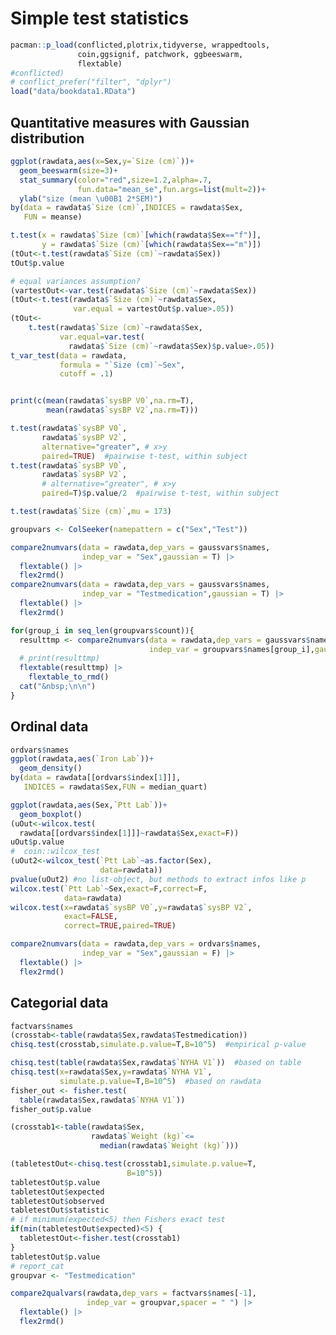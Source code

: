 # Simple test statistics

```r
pacman::p_load(conflicted,plotrix,tidyverse, wrappedtools,
               coin,ggsignif, patchwork, ggbeeswarm,
               flextable)
#conflicted)
# conflict_prefer("filter", "dplyr")
load("data/bookdata1.RData")

```

## Quantitative measures with Gaussian distribution

```r
ggplot(rawdata,aes(x=Sex,y=`Size (cm)`))+
  geom_beeswarm(size=3)+
  stat_summary(color="red",size=1.2,alpha=.7, 
               fun.data="mean_se",fun.args=list(mult=2))+
  ylab("size (mean \u00B1 2*SEM)")
by(data = rawdata$`Size (cm)`,INDICES = rawdata$Sex,
   FUN = meanse)

t.test(x = rawdata$`Size (cm)`[which(rawdata$Sex=="f")],
       y = rawdata$`Size (cm)`[which(rawdata$Sex=="m")])
(tOut<-t.test(rawdata$`Size (cm)`~rawdata$Sex))
tOut$p.value

# equal variances assumption?
(vartestOut<-var.test(rawdata$`Size (cm)`~rawdata$Sex))
(tOut<-t.test(rawdata$`Size (cm)`~rawdata$Sex,
              var.equal = vartestOut$p.value>.05))
(tOut<-
    t.test(rawdata$`Size (cm)`~rawdata$Sex,
           var.equal=var.test(
             rawdata$`Size (cm)`~rawdata$Sex)$p.value>.05))
t_var_test(data = rawdata,
           formula = "`Size (cm)`~Sex",
           cutoff = .1)


print(c(mean(rawdata$`sysBP V0`,na.rm=T),
        mean(rawdata$`sysBP V2`,na.rm=T)))

t.test(rawdata$`sysBP V0`,
       rawdata$`sysBP V2`,
       alternative="greater", # x>y
       paired=TRUE)  #pairwise t-test, within subject
t.test(rawdata$`sysBP V0`,
       rawdata$`sysBP V2`,
       # alternative="greater", # x>y
       paired=T)$p.value/2  #pairwise t-test, within subject

t.test(rawdata$`Size (cm)`,mu = 173)

groupvars <- ColSeeker(namepattern = c("Sex","Test"))

compare2numvars(data = rawdata,dep_vars = gaussvars$names,
                indep_var = "Sex",gaussian = T) |> 
  flextable() |> 
  flex2rmd()
compare2numvars(data = rawdata,dep_vars = gaussvars$names,
                indep_var = "Testmedication",gaussian = T) |> 
  flextable() |> 
  flex2rmd()

for(group_i in seq_len(groupvars$count)){
  resulttmp <- compare2numvars(data = rawdata,dep_vars = gaussvars$names,
                               indep_var = groupvars$names[group_i],gaussian = T)
  # print(resulttmp)
  flextable(resulttmp) |>
    flextable_to_rmd()
  cat("&nbsp;\n\n")
}
```

## Ordinal data

```r
ordvars$names
ggplot(rawdata,aes(`Iron Lab`))+
  geom_density()
by(data = rawdata[[ordvars$index[1]]], 
   INDICES = rawdata$Sex,FUN = median_quart)

ggplot(rawdata,aes(Sex,`Ptt Lab`))+
  geom_boxplot()
(uOut<-wilcox.test(
  rawdata[[ordvars$index[1]]]~rawdata$Sex,exact=F))
uOut$p.value
#  coin::wilcox_test
(uOut2<-wilcox_test(`Ptt Lab`~as.factor(Sex),
                    data=rawdata))
pvalue(uOut2) #no list-object, but methods to extract infos like p
wilcox.test(`Ptt Lab`~Sex,exact=F,correct=F,
            data=rawdata)
wilcox.test(x=rawdata$`sysBP V0`,y=rawdata$`sysBP V2`,
            exact=FALSE,
            correct=TRUE,paired=TRUE)

compare2numvars(data = rawdata,dep_vars = ordvars$names,
                indep_var = "Sex",gaussian = F) |> 
  flextable() |> 
  flex2rmd()
```

## Categorial data

```r
factvars$names
(crosstab<-table(rawdata$Sex,rawdata$Testmedication))
chisq.test(crosstab,simulate.p.value=T,B=10^5)  #empirical p-value

chisq.test(table(rawdata$Sex,rawdata$`NYHA V1`))  #based on table
chisq.test(x=rawdata$Sex,y=rawdata$`NYHA V1`,
           simulate.p.value=T,B=10^5)  #based on rawdata
fisher_out <- fisher.test(
  table(rawdata$Sex,rawdata$`NYHA V1`))  
fisher_out$p.value

(crosstab1<-table(rawdata$Sex,
                  rawdata$`Weight (kg)`<=
                    median(rawdata$`Weight (kg)`)))

(tabletestOut<-chisq.test(crosstab1,simulate.p.value=T,
                          B=10^5))
tabletestOut$p.value
tabletestOut$expected
tabletestOut$observed
tabletestOut$statistic
# if minimum(expected<5) then Fishers exact test
if(min(tabletestOut$expected)<5) {
  tabletestOut<-fisher.test(crosstab1)
}
tabletestOut$p.value 
# report_cat
groupvar <- "Testmedication"

compare2qualvars(rawdata,dep_vars = factvars$names[-1],
                 indep_var = groupvar,spacer = " ") |> 
  flextable() |> 
  flex2rmd()
```
